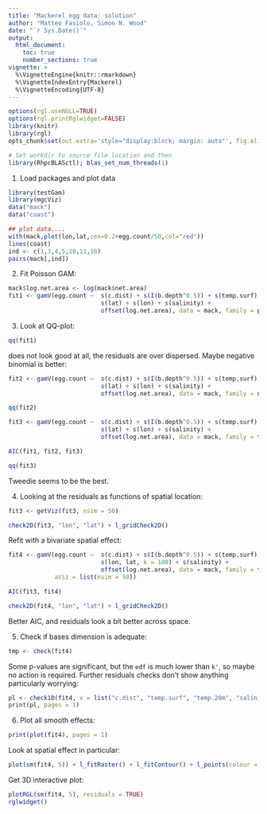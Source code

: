 ```yaml
---
title: "Mackerel egg data: solution"
author: "Matteo Fasiolo, Simon N. Wood"
date: "`r Sys.Date()`"
output: 
  html_document:
    toc: true
    number_sections: true
vignette: >
  %\VignetteEngine{knitr::rmarkdown}
  %\VignetteIndexEntry{Mackerel}
  %\VignetteEncoding{UTF-8}
---
```

  
```r
options(rgl.useNULL=TRUE)
options(rgl.printRglwidget=FALSE)
library(knitr)
library(rgl)
opts_chunk$set(out.extra='style="display:block; margin: auto"', fig.align="center", tidy=FALSE)
```

```r
# Set workdir to source file location and then
library(RhpcBLASctl); blas_set_num_threads(1)
```

1) Load packages and plot data
```r
library(testGam)
library(mgcViz)
data("mack")
data("coast")

## plot data....
with(mack,plot(lon,lat,cex=0.2+egg.count/50,col="red"))
lines(coast)
ind <- c(1,3,4,5,10,11,16)
pairs(mack[,ind])
```

2) Fit Poisson GAM:
```r
mack$log.net.area <- log(mack$net.area)
fit1 <- gamV(egg.count ~  s(c.dist) + s(I(b.depth^0.5)) + s(temp.surf) + s(temp.20m) + 
                          s(lat) + s(lon) + s(salinity) +
                          offset(log.net.area), data = mack, family = poisson)
```

3) Look at QQ-plot:
```r
qq(fit1)
```
does not look good at all, the residuals are over dispersed. Maybe negative binomial is better:
```r
fit2 <- gamV(egg.count ~  s(c.dist) + s(I(b.depth^0.5)) + s(temp.surf) + s(temp.20m) + 
                          s(lat) + s(lon) + s(salinity) +
                          offset(log.net.area), data = mack, family = nb)

qq(fit2)
```

```r
fit3 <- gamV(egg.count ~  s(c.dist) + s(I(b.depth^0.5)) + s(temp.surf) + s(temp.20m) + 
                          s(lat) + s(lon) + s(salinity) +
                          offset(log.net.area), data = mack, family = tw)

AIC(fit1, fit2, fit3)

qq(fit3)
```
Tweedie seems to be the best.

4) Looking at the residuals as functions of spatial location:
```r
fit3 <- getViz(fit3, nsim = 50)

check2D(fit3, "lon", "lat") + l_gridCheck2D()
```

Refit with a bivariate spatial effect:
```r
fit4 <- gamV(egg.count ~  s(c.dist) + s(I(b.depth^0.5)) + s(temp.surf) + s(temp.20m) + 
                          s(lon, lat, k = 100) + s(salinity) +
                          offset(log.net.area), data = mack, family = tw, 
             aViz = list(nsim = 50))

AIC(fit3, fit4)

check2D(fit4, "lon", "lat") + l_gridCheck2D()
```
Better AIC, and residuals look a bit better across space.

5) Check if bases dimension is adequate:
```r
tmp <- check(fit4)
```
Some p-values are significant, but the `edf` is much lower than `k'`, so maybe no action is required. Further residuals checks don't show anything particularly worrying:
```r
pl <- check1D(fit4, x = list("c.dist", "temp.surf", "temp.20m", "salinity")) + l_gridCheck1D() 
print(pl, pages = 1)
```

6) Plot all smooth effects:
```r
print(plot(fit4), pages = 1)
```

Look at spatial effect in particular:
```r
plot(sm(fit4, 5)) + l_fitRaster() + l_fitContour() + l_points(colour = 2, shape = 1)
```

Get 3D interactive plot:
```r
plotRGL(sm(fit4, 5), residuals = TRUE)
rglwidget()
```

<!-- 7) Model with interaction between `b.depth` and spatial location: -->
<!-- ```{r mack11, message = F} -->
<!-- fit5 <- gamV(egg.count ~  s(lon, lat, k = 100) +  -->
<!--                           s(lon, lat, by = I(b.depth^0.5)) + -->
<!--                           s(I(b.depth^0.5)) + -->
<!--                           s(temp.20m) +  -->
<!--                           s(salinity) + -->
<!--                           s(temp.surf) + -->
<!--                           offset(log.net.area), data = mack, family = tw, -->
<!--              aViz = list(nsim = 50)) -->

<!-- AIC(fit4, fit5)  -->
<!-- ``` -->
<!-- Better AIC. Let's look at the spatial effects: -->
<!-- ```{r mack12, message = F} -->
<!-- print(plot(fit5, select = 1:2), pages = 1) -->
<!-- ``` -->